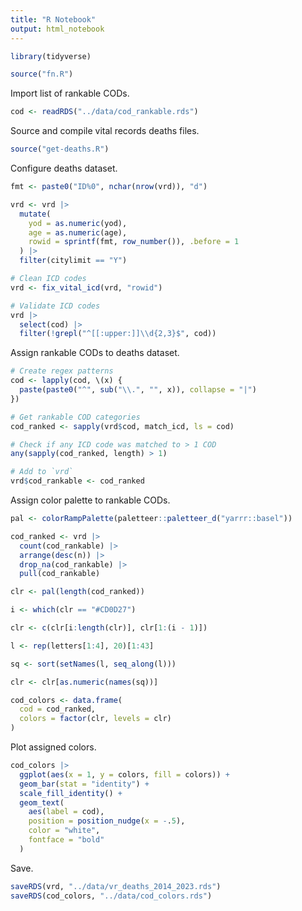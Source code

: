 ```yaml
---
title: "R Notebook"
output: html_notebook
---
```


```r
library(tidyverse)

source("fn.R")
```

Import list of rankable CODs.

```r
cod <- readRDS("../data/cod_rankable.rds")
```

Source and compile vital records deaths files.

```r
source("get-deaths.R")
```

Configure deaths dataset.

```r
fmt <- paste0("ID%0", nchar(nrow(vrd)), "d")

vrd <- vrd |>
  mutate(
    yod = as.numeric(yod),
    age = as.numeric(age),
    rowid = sprintf(fmt, row_number()), .before = 1
  ) |>
  filter(citylimit == "Y")

# Clean ICD codes
vrd <- fix_vital_icd(vrd, "rowid")

# Validate ICD codes
vrd |>
  select(cod) |>
  filter(!grepl("^[[:upper:]]\\d{2,3}$", cod))
```

Assign rankable CODs to deaths dataset.

```r
# Create regex patterns
cod <- lapply(cod, \(x) {
  paste(paste0("^", sub("\\.", "", x)), collapse = "|")
})

# Get rankable COD categories
cod_ranked <- sapply(vrd$cod, match_icd, ls = cod)

# Check if any ICD code was matched to > 1 COD
any(sapply(cod_ranked, length) > 1)

# Add to `vrd`
vrd$cod_rankable <- cod_ranked
```

Assign color palette to rankable CODs.

```r
pal <- colorRampPalette(paletteer::paletteer_d("yarrr::basel"))

cod_ranked <- vrd |>
  count(cod_rankable) |>
  arrange(desc(n)) |>
  drop_na(cod_rankable) |>
  pull(cod_rankable)

clr <- pal(length(cod_ranked))

i <- which(clr == "#CD0D27")

clr <- c(clr[i:length(clr)], clr[1:(i - 1)])

l <- rep(letters[1:4], 20)[1:43]

sq <- sort(setNames(l, seq_along(l)))

clr <- clr[as.numeric(names(sq))]

cod_colors <- data.frame(
  cod = cod_ranked,
  colors = factor(clr, levels = clr)
)
```

Plot assigned colors.

```r
cod_colors |>
  ggplot(aes(x = 1, y = colors, fill = colors)) +
  geom_bar(stat = "identity") +
  scale_fill_identity() +
  geom_text(
    aes(label = cod),
    position = position_nudge(x = -.5),
    color = "white",
    fontface = "bold"
  )
```

Save.

```r
saveRDS(vrd, "../data/vr_deaths_2014_2023.rds")
saveRDS(cod_colors, "../data/cod_colors.rds")
```

